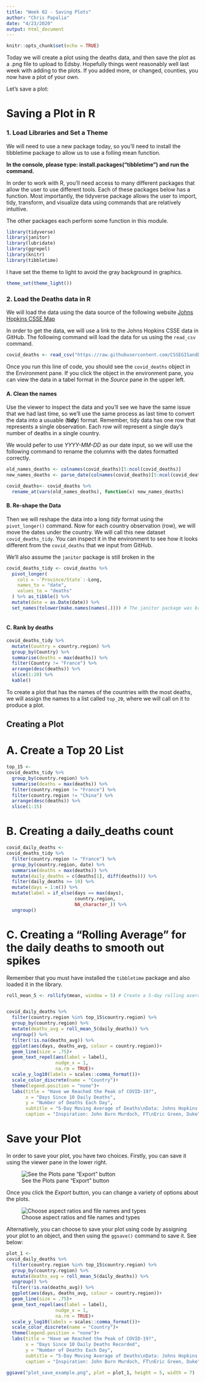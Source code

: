 ```yaml
---
title: "Week 02 - Saving Plots"
author: "Chris Papalia"
date: "4/23/2020"
output: html_document
---
```


```r
knitr::opts_chunk$set(echo = TRUE)
```

Today we will create a plot using the deaths data, and then save the plot as a .png file to upload to Edsby. Hopefully things went reasonably well last week with adding to the plots. If you added more, or changed, counties, you now have a plot of your own. 

Let's save a plot:

# Saving a Plot in R

### 1. Load Libraries and Set a Theme

We will need to use a new package today, so you'll need to install the tibbletime package to allow us to use a folling mean function.

**In the console, please type: install.packages("tibbletime") and run the command.**

In order to work with R, you'll need access to many different packages that allow the user to use different tools. Each of these packages below has a function. Most importantly, the tidyverse package allows the user to import, tidy, transform, and visualize data using commands that are relatively intuitive. 

The other packages each perform some function in this module. 

```r
library(tidyverse)
library(janitor)
library(lubridate)
library(ggrepel)
library(knitr)
library(tibbletime)
```

I have set the theme to light to avoid the gray background in graphics.

```r
theme_set(theme_light())
```



### 2. Load the Deaths data in R

We will load the data using the data source of the following website [Johns Hopkins CSSE Map](https://coronavirus.jhu.edu/map.html)

In order to get the data, we will use a link to the Johns Hopkins CSSE data in GitHub. The following command will load the data for us using the `read_csv` command.

```r
covid_deaths <- read_csv("https://raw.githubusercontent.com/CSSEGISandData/COVID-19/master/csse_covid_19_data/csse_covid_19_time_series/time_series_covid19_deaths_global.csv")

```

Once you run this line of code, you should see the `covid_deaths` object in the Environment pane. If you click the object in the environment pane, you can view the data in a tabel format in the *Source* pane in the upper left.

#### A. Clean the names

Use the viewer to inspect the data and you'll see we have the same issue that we had last time, so we'll use the same process as last time to convert the data into a usuable (**tidy**) format. Remember, tidy data has one row that represents a single observation. Each row will represent a single day's number of deaths in a single country. 

We would pefer to use *YYYY-MM-DD* as our date input, so we will use the following command to rename the columns with the dates formatted correctly.

```r
old_names_deaths <- colnames(covid_deaths)[5:ncol(covid_deaths)]
new_names_deaths <- parse_date(colnames(covid_deaths)[5:ncol(covid_deaths)], "%m/%d/%y")

covid_deaths<- covid_deaths %>% 
  rename_at(vars(old_names_deaths), function(x) new_names_deaths)
```

#### B. Re-shape the Data

Then we will reshape the data into a long *tidy* format using the `pivot_longer()` command. Now for each country observation (row), we will move the dates under the country. We will call this new dataset `covid_deaths_tidy`. You can inspect it in the environment to see how it looks different from the `covid_deaths` that we input from GitHub. 

We'll also assume the `janitor` package is still broken in the 

```r
covid_deaths_tidy <- covid_deaths %>% 
  pivot_longer(
    cols = -`Province/State`:-Long,  
    names_to = "date", 
    values_to = "deaths"
  ) %>% as_tibble() %>% 
  mutate(date = as.Date(date)) %>% 
  set_names(tolower(make.names(names(.)))) # The janitor package was broken in the cloud, here is the fix
 
```

#### C. Rank by deaths

```r
covid_deaths_tidy %>%
  mutate(Country = country.region) %>% 
  group_by(Country) %>% 
  summarise(deaths = max(deaths)) %>%
  filter(Country != "France") %>% 
  arrange(desc(deaths)) %>% 
  slice(1:20) %>% 
  kable()
```

To create a plot that has the names of the countries with the most deaths, we will assign the names to a list called `top_20`, where we will call on it to produce a plot.

## Creating a Plot

# A. Create a Top 20 List

```r
top_15 <- 
covid_deaths_tidy %>%
  group_by(country.region) %>% 
  summarise(deaths = max(deaths)) %>%
  filter(country.region != "France") %>% 
  filter(country.region != "China") %>% 
  arrange(desc(deaths)) %>% 
  slice(1:15) 
```



# B. Creating a daily_deaths count

```r
covid_daily_deaths <- 
covid_deaths_tidy %>%
  filter(country.region != "France") %>% 
  group_by(country.region, date) %>%
  summarise(deaths = max(deaths)) %>% 
  mutate(daily_deaths = c(deaths[1], diff(deaths))) %>%
  filter(daily_deaths >= 10) %>% 
  mutate(days = 1:n()) %>% 
  mutate(label = if_else(days == max(days), 
                         country.region, 
                         NA_character_)) %>%
  ungroup() 
```


# C. Creating a "Rolling Average" for the daily deaths to smooth out spikes

Remember that you must have installed the `tibbletime` package and also loaded it in the library.

```r
roll_mean_5 <- rollify(mean, window = 5) # Create a 5-day rolling average


covid_daily_deaths %>% 
  filter(country.region %in% top_15$country.region) %>%
  group_by(country.region) %>% 
  mutate(deaths_avg = roll_mean_5(daily_deaths)) %>% 
  ungroup() %>% 
  filter(!is.na(deaths_avg)) %>% 
  ggplot(aes(days, deaths_avg, colour = country.region))+
  geom_line(size = .75)+
  geom_text_repel(aes(label = label), 
                  nudge_x = 1, 
                  na.rm = TRUE)+
  scale_y_log10(labels = scales::comma_format())+
  scale_color_discrete(name = "Country")+
  theme(legend.position = "none")+
  labs(title = "Have we Reached the Peak of COVID-19?", 
       x = "Days Since 10 Daily Deaths",
       y = "Number of Deaths Each Day",
       subtitle = "5-Day Moving Average of Deaths\nData: Johns Hopkins CSSE",
       caption = "Inspiration: John Burn Murdoch, FT\nEric Green, Duke")
```



# Save your Plot

In order to save your plot, you have two choices. Firstly, you can save it using the viewer pane in the lower right. 

![See the Plots pane "Export" button](plot_pane.png)

Once you click the *Export* button, you can change a variety of options about the plots. 

![Choose aspect ratios and file names and types](saving_plot_using_plot_pane.png)

Alternatively, you can choose to save your plot using code by assigning your plot to an object, and then using the `ggsave()` command to save it. See below:


```r
plot_1 <-
covid_daily_deaths %>% 
  filter(country.region %in% top_15$country.region) %>%
  group_by(country.region) %>% 
  mutate(deaths_avg = roll_mean_5(daily_deaths)) %>% 
  ungroup() %>% 
  filter(!is.na(deaths_avg)) %>% 
  ggplot(aes(days, deaths_avg, colour = country.region))+
  geom_line(size = .75)+
  geom_text_repel(aes(label = label), 
                  nudge_x = 1, 
                  na.rm = TRUE)+
  scale_y_log10(labels = scales::comma_format())+
  scale_color_discrete(name = "Country")+
  theme(legend.position = "none")+
  labs(title = "Have we Reached the Peak of COVID-19?", 
       x = "Days Since 10 Daily Deaths Recorded",
       y = "Number of Deaths Each Day",
       subtitle = "5-Day Moving Average of Deaths\nData: Johns Hopkins CSSE",
       caption = "Inspiration: John Burn Murdoch, FT\nEric Green, Duke")

ggsave("plot_save_example.png", plot = plot_1, height = 5, width = 7)

```


